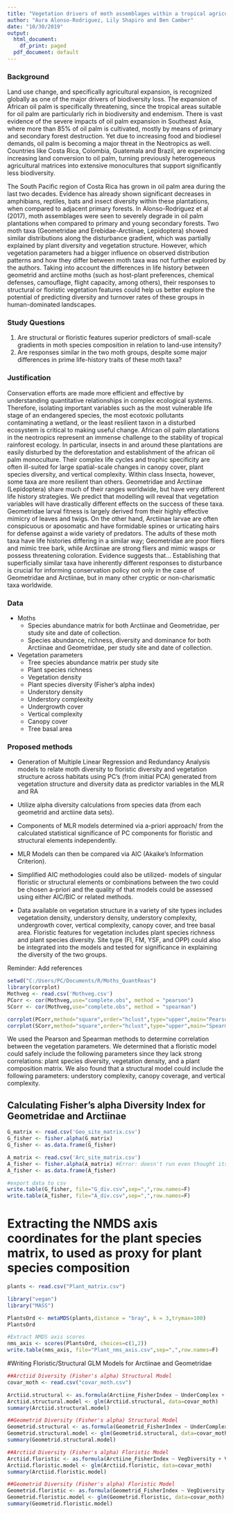 ```yaml
---
title: "Vegetation drivers of moth assemblages within a tropical agricultural landscape"
author: "Aura Alonso-Rodriguez, Lily Shapiro and Ben Camber"
date: "10/30/2019"
output:
  html_document:
    df_print: paged
  pdf_document: default
---
```

### Background

Land use change, and specifically agricultural expansion, is recognized globally as one of the major drivers of biodiversity loss. The expansion of African oil palm is specifically threatening, since the tropical areas suitable for oil palm are particularly rich in biodiversity and endemism. There is vast evidence of the severe impacts of oil palm expansion in Southeast Asia, where more than 85% of oil palm is cultivated, mostly by means of primary and secondary forest destruction. Yet due to increasing food and biodiesel demands, oil palm is becoming a major threat in the Neotropics as well. Countries like Costa Rica, Colombia, Guatemala and Brazil, are experiencing increasing land conversion to oil palm, turning previously heterogeneous agricultural matrices into extensive monocultures that support significantly less biodiversity.

The South Pacific region of Costa Rica has grown in oil palm area during the last two decades. Evidence has already shown significant decreases in amphibians, reptiles, bats and insect diversity within these plantations, when compared to adjacent primary forests. In Alonso-Rodriguez et al (2017), moth assemblages were seen to severely degrade in oil palm plantations when compared to primary and young secondary forests. Two moth taxa (Geometridae and Erebidae-Arctiinae, Lepidoptera) showed similar distributions along the disturbance gradient, which was partially explained by plant diversity and vegetation structure. However, which vegetation parameters had a bigger influence on observed distribution patterns and how they differ between moth taxa was not further explored by the authors. Taking into account the differences in life history between geometrid and arctiine moths (such as host-plant preferences, chemical defenses, camouflage, flight capacity, among others), their responses to structural or floristic vegetation features could help us better explore the potential of predicting diversity and turnover rates of these groups in human-dominated landscapes.

### Study Questions

1. Are structural or floristic features superior predictors of small-scale gradients in moth species composition in relation to land-use intensity?
2. Are responses similar in the two moth groups, despite some major differences in prime life-history traits of these moth taxa?

### Justification

Conservation efforts are made more efficient and effective by understanding quantitative relationships in complex ecological systems. Therefore, isolating important variables such as the most vulnerable life stage of an endangered species, the most ecotoxic pollutants contaminating a wetland, or the least resilient taxon in a disturbed ecosystem is critical to making useful change. African oil palm plantations in the neotropics represent an immense challenge to the stability of tropical rainforest ecology. In particular, insects in and around these plantations are easily disturbed by the deforestation and establishment of the african oil palm monoculture. Their complex life cycles and trophic specificity are often ill-suited for large spatial-scale changes in canopy cover, plant species diversity, and vertical complexity. Within class Insecta, however, some taxa are more resilient than others. Geometridae and Arctiinae (Lepidoptera) share much of their ranges worldwide, but have very different life history strategies. We predict that modelling will reveal that vegetation variables will have drastically different effects on the success of these taxa. Geometridae larval fitness is largely derived from their highly effective mimicry of leaves and twigs. On the other hand, Arctiinae larvae are often conspicuous or aposomatic and have formidable spines or urticating hairs for defense against a wide variety of predators. The adults of these moth taxa have life histories differing in a similar way; Geometridae are poor fliers and mimic tree bark, while Arctiinae are strong fliers and mimic wasps or possess threatening coloration. Evidence suggests that... Establishing that superficially similar taxa have inherently different responses to disturbance is crucial for informing conservation policy not only in the case of Geometridae and Arctiinae, but in many other cryptic or non-charismatic taxa worldwide. 

### Data

* Moths
  + Species abundance matrix for both Arctiinae and Geometridae, per study site and date of collection.
  + Species abundance, richness, diversity and dominance for both Arctiinae and Geometridae, per study site and date of collection.

* Vegetation parameters
  + Tree species abundance matrix per study site
  + Plant species richness 
  + Vegetation density
  + Plant species diversity (Fisher's alpha index)
  + Understory density 
  + Understory complexity
  + Undergrowth cover
  + Vertical complexity
  + Canopy cover
  + Tree basal area

### Proposed methods

* Generation of Multiple Linear Regression and Redundancy Analysis models to relate moth diversity to floristic diversity and vegetation structure across habitats using PC's (from initial PCA) generated from vegetation structure and diversity data as predictor variables in the MLR and RA

* Utilize alpha diversity calculations from species data (from each geometrid and arctiine data sets). 

* Components of MLR models determined via a-priori approach/ from the calculated statistical significance of PC components for floristic and structural elements independently. 

* MLR Models can then be compared via AIC (Akaike's Information Criterion). 

* Simplified AIC methodologies could also be utilized- models of singular floristic or structural elements or combinations between the two could be chosen a-priori and the quality of that models could be assessed using either AIC/BIC or related methods.

* Data available on vegetation structure in a variety of site types includes vegetation density, understory density, understory complexity, undergrowth cover, vertical complexity, canopy cover, and tree basal area. Floristic features for vegetation includes plant species richness and plant species diversity. Site type (FI, FM, YSF, and OPP) could also be integrated into the models and tested for significance in explaining the diversity of the two groups.


Reminder: Add references
```r
setwd("C:/Users/PC/Documents/R/Moths_QuantReas")
library(corrplot)
Mothveg <- read.csv('Mothveg.csv')
PCorr <- cor(Mothveg,use="complete.obs", method = "pearson")
SCorr <- cor(Mothveg,use="complete.obs", method = "spearman")

corrplot(PCorr,method="square",order="hclust",type="upper",main="Pearson Correlation")
corrplot(SCorr,method="square",order="hclust",type="upper",main="Spearman Correlation")
```
We used the Pearson and Spearman methods to determine correlation between the vegetation parameters. We determined that a floristic model could safely include the following parameters since they lack strong correlations: plant species diversity, vegetation density, and a plant composition matrix. We also found that a structural model could include the following  parameters: understory complexity, canopy coverage, and vertical complexity.



## Calculating Fisher's alpha Diversity Index for Geometridae and Arctiinae

```r
G_matrix <- read.csv('Geo_site_matrix.csv')
G_fisher <- fisher.alpha(G_matrix) 
G_fisher <- as.data.frame(G_fisher)

A_matrix <- read.csv('Arc_site_matrix.csv')
A_fisher <- fisher.alpha(A_matrix) #Error: doesn't run even thought its the same code as for geometrids
A_fisher <- as.data.frame(A_fisher)

#export data to csv
write.table(G_fisher, file="G_div.csv",sep=",",row.names=F)
write.table(A_fisher, file="A_div.csv",sep=",",row.names=F)
```


# Extracting the NMDS axis coordinates for the plant species matrix, to used as proxy for plant species composition

```r
plants <- read.csv("Plant_matrix.csv")

library("vegan")
library("MASS")

PlantsOrd <- metaMDS(plants,distance = "bray", k = 3,trymax=100)
PlantsOrd

#Extract NMDS axis scores
nms_axis <- scores(PlantsOrd, choices=c(1,2))
write.table(nms_axis, file="Plant_nms_axis.csv",sep=",",row.names=F)
```

#Writing Floristic/Structural GLM Models for Arctiinae and Geometridae

```r
##Arctiid Diversity (Fisher's alpha) Structural Model
covar_moth <- read.csv("covar_moth.csv")

Arctiid.structural <- as.formula(Arctiine_FisherIndex ~ UnderComplex + CanopyCover + VerticalComplex)
Arctiid.structural.model <- glm(Arctiid.structural, data=covar_moth)
summary(Arctiid.structural.model)

##Geometrid Diversity (Fisher's alpha) Structural Model
Geometrid.structural <- as.formula(Geometrid_FisherIndex ~ UnderComplex + CanopyCover + VerticalComplex)
Geometrid.structural.model <- glm(Geometrid.structural, data=covar_moth)
summary(Geometrid.structural.model)

##Arctiid Diversity (Fisher's alpha) Floristic Model
Arctiid.floristic <- as.formula(Arctiine_FisherIndex ~ VegDiversity + VegDensity + NMDS1 + NMDS2)
Arctiid.floristic.model <- glm(Arctiid.floristic, data=covar_moth)
summary(Arctiid.floristic.model)

##Geometrid Diversity (Fisher's alpha) Floristic Model
Geometrid.floristic <- as.formula(Geometrid_FisherIndex ~ VegDiversity + VegDensity + NMDS1 + NMDS2)
Geometrid.floristic.model <- glm(Geometrid.floristic, data=covar_moth)
summary(Geometrid.floristic.model)

```

